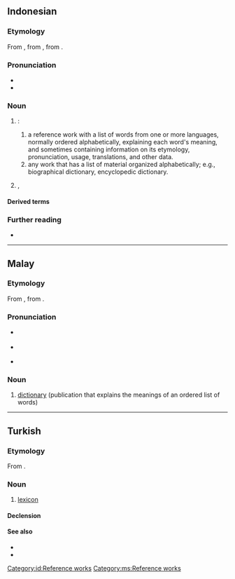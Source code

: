 {{also|ƙamus}}
==Indonesian==

===Etymology===
From {{inh|id|ms|kamus}}, from {{der|id|ar|قَامُوس}}, from {{der|id|grc|ὠκεανός}}.

===Pronunciation===
* {{IPA|id|[ˈkamʊs]}}
* {{hyphenation|id|ka|mus}}

===Noun===
{{id-noun|pl=kamus-kamus}}

# {{l|en|dictionary}}:
#: {{syn|id|bausastra}}
## a reference work with a list of words from one or more languages, normally ordered alphabetically, explaining each word's meaning, and sometimes containing information on its etymology, pronunciation, usage, translations, and other data.
## any work that has a list of material organized alphabetically; e.g., biographical dictionary, encyclopedic dictionary.
# {{lb|id|figurative}} {{l|en|self}}, {{l|en|mind}}

====Derived terms====
{{der4|id|
| mengamuskan
| pekamus
| perkamusan
|}}
{{der4|id|
| kamus aneka bahasa
| kamus bahasa baku
| kamus baku
| kamus besar
| kamus data
| kamus data aktif
| kamus data umum
| kamus diakronis
| kamus dwibahasa
| kamus ejaan
| kamus ekabahasa
| kamus elektronik
| kamus ensiklopedis
| kamus istilah
| kamus jabatan nasional
| kamus kantong
| kamus kecil
| kamus mini
| kamus multibahasa
| kamus pelajar
| kamus saku
| kamus sinkronis
| kamus sinonim
| kamus sintagmatis
| kamus SMS Lingo
| kamus standar
| kamus topografis
| kamus umum
| kamus visual
|}}

===Further reading===
* {{R:KBBI Daring}}

[[Category:id:Reference works]]
----

==Malay==

===Etymology===
From {{bor|ms|ar|قَامُوس}}, from {{bor|ms|grc|ὠκεανός}}.

===Pronunciation===
* {{a|Johor-Selangor}} {{IPA|ms|/kamos/}}
* {{a|Riau-Lingga}} {{IPA|ms|/kamʊs/}}
* {{rhymes|ms|amos|mos|os}}

===Noun===
{{ms-noun|j=قاموس}}

# [[dictionary]] (publication that explains the meanings of an ordered list of words)

[[Category:ms:Reference works]]

----

==Turkish==

===Etymology===
From {{der|tr|ar|قَامُوس}}.

===Noun===
{{tr-noun|head=kāmus|u|lar}}

# {{lb|tr|obsolete}} [[lexicon]]

====Declension====
{{tr-infl-noun-c|u|poss=1|pred=1}}

====See also====
* {{l|tr|lügat}}
* {{l|tr|sözlük}}